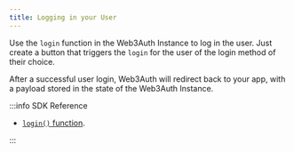 ```yaml
---
title: Logging in your User
---
```


Use the `login` function in the Web3Auth Instance to log in the user. Just create a button that
triggers the `login` for the user of the login method of their choice.

After a successful user login, Web3Auth will redirect back to your app, with a payload stored in the
state of the Web3Auth Instance.

:::info SDK Reference

- [`login()` function](/sdk/pnp/unity/usage#logging-in-a-user).

:::
